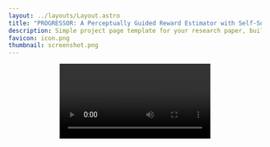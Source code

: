 ```yaml
---
layout: ../layouts/Layout.astro
title: "PROGRESSOR: A Perceptually Guided Reward Estimator with Self-Supervised Online Refinement"
description: Simple project page template for your research paper, built with Astro and Tailwind CSS
favicon: icon.png
thumbnail: screenshot.png
---
```









<Header
  title={frontmatter.title}
  authors={[
    {
      name: "Tewodros W. Ayalew",
      institution: "The University of Chicago",
      //notes: ["*", "†"],
    },
    {
      name: "Xiao Zhang ",
      institution: "The University of Chicago",
      notes: ["*"],
    },
    {
      name: "Kevin Yuanbo Wu",
      institution: "The University of Chicago",
      notes: ["*"],
    },
    {
      name: "Tianchong Jiang",
      institution: "Toyota Technological Institute at Chicago",
    },
    {
      name: "Michael Maire",
      institution: "The University of Chicago",
    },
    {
      name: "Matthew Walter",
      institution: "Toyota Technological Institute at Chicago",
    },
  ]}
  conference=""
  notes={[
    {
      symbol: "*",
      text: "Equal contribution",
    },
    //{
    //  symbol: "†",
    //  text: "author note two",
    //},
  ]}
  links={[
    {
      name: "Paper",
      url: "https://arxiv.org/pdf/2411.17764",
      icon: "fa-solid:file-pdf",
    },
    {
      name: "Code",
      url: "",
      icon: "mdi:github",
    },
    {
      name: "arXiv",
      url: "https://arxiv.org/abs/2411.17764",
      icon: "academicons:arxiv",
    },
  ]}
  />


<Video source="../video/progressor_demo.mp4" />

<HighlightedSection>

## Abstract
We present P<span style="font-size: 80%">ROGRESSOR</span>, a novel framework that learns a task-agnostic reward function from videos, enabling policy training through goal-conditioned reinforcement learning (RL) without manual supervision. Underlying this reward is an estimate of the distribution over task progress as a function of the current, initial, and goal observations that is learned in a self-supervised fashion. Crucially, P<span style="font-size: 80%">ROGRESSOR</span> refines rewards adversarially during online RL training by pushing back predictions for out-of-distribution observations, to mitigate  distribution shift inherent in non-expert observations. Utilizing this progress prediction as a dense reward together with an adversarial push-back, we show that P<span style="font-size: 80%">ROGRESSOR</span> enables robots to learn complex behaviors without any external supervision. Pretrained on large-scale egocentric human video from EPIC-KITCHENS, P<span style="font-size: 80%">ROGRESSOR</span> requires no fine-tuning on in-domain task-specific data for generalization to real-robot offline RL under noisy demonstrations, outperforming contemporary methods that provide dense visual reward for robotic learning. Our findings highlight the potential of P<span style="font-size: 80%">ROGRESSOR</span> for scalable robotic applications where direct action labels and task-specific rewards are not readily available.
</HighlightedSection>


<Figure
    caption="PROGRESSOR Pipeline"
  >
    
    <Image source={pipelinefig} altText="PROGRESSOR Pipeline" />
</Figure>


## Method
We propose to learn a unified reward model via an encoder that estimates the relative progress of an observation <LaTeX inline formula="\mathcal{o}_{j}" /> with respect to an initial observation <LaTeX inline formula="\mathcal{o}_{i}" /> and a goal observation <LaTeX inline formula="\mathcal{o}_{g}" />, all of which are purely pixel-based.

### Learning the Self-Supervised Reward Model
We optimize our reward model <LaTeX inline formula="\mathcal{r}_{\theta}" />  to predict the distribution of the progress on expert trajectory. We use a shared visual encoder to compute the per-frame representation, followed by several MLPs to produce the final estimation:
<LaTeX formula="E_{\theta}(\mathcal{o}_{i}, \mathcal{o}_{j}, \mathcal{o}_{g})= \mathcal{N}\left(\mu, \sigma^2\right)"/>


#### Using the Reward Model in Online RL
We create the reward model by defining  a function derived from the model's predicted outputs given a sample of frame triplet (<LaTeX inline formula="(\mathcal{o}_{i}, \mathcal{o}_{j}, \mathcal{o}_{g})" />) of trajectory as:
<LaTeX formula="\mathcal{r}_{\theta}(\mathcal{o}_{i}, \mathcal{o}_{j}, \mathcal{o}_{g})= \mu - \alpha \mathcal{H}(\mathcal{N}(\mu, \sigma^2))"/>

###  Adversarial Online Refinement via Push-Back 

To tackle this distribution shift, we implement an adversarial online refinement strategy, which we refer to as ``push-back'', that enables the reward model <LaTeX inline formula="\mathcal{r}_{\theta}" />  to differentiate between in- and out-of-distribution, <LaTeX inline formula="\tau \ and\ \tau'"/>.
for a frame triplet <LaTeX inline formula="\mathcal{o}_i^{\tau_k'}, \mathcal{o}_j^{\tau_k'}, \mathcal{o}_g^{\tau_k'}"/> sampled from <LaTeX inline formula="\tau_k'" /> and the estimated progress <LaTeX inline formula="\mu_{\tau_k'}"/> from <LaTeX inline formula="E_{\theta}"/>, 
we update <LaTeX inline formula="E_{\theta}"/> so that it learns to push-back the current estimation as <LaTeX inline formula="\beta\mu_{\tau_k'}"/> with <LaTeX inline formula="\beta \in [0,1]"/> as the decay factor.


## Experimental Evaluation

<Figure
    caption="Experiments"
  >
    
    <Image source={expfig} altText="Experiments" />
</Figure>



###  Simulated Experiments

In our simulated experiments, we used benchmark tasks from the Meta-World environment [41], selecting six table-top manipulation tasks : door-open, drawer-open, hammer, peg-insert-side, pick-place, and reach

<TwoColumns>
  <Figure slot="left" caption="">
    <Image source={train_reward} altText="Experiments" />
  </Figure>
  <Figure slot="right" caption="">
   <Image source={success_rate} altText="Experiments" />
  </Figure>
</TwoColumns>

###  Real-World Robotic Experiments

#### Pretraining on Kitchen Dataset
We randomly sample frame triplets triplet (<LaTeX inline formula="(\mathcal{o}_{i}, \mathcal{o}_{j}, \mathcal{o}_{g})" />) from the videos ensuring a maximal frame gap <LaTeX inline formula="|i − g| ≤ 2000"/>.

#### Real-World Few-Shot Offline Reinforcement Learning with Noisy Demonstrations

We compare PROGRESSOR with R3M and VIP by freezing the pre-trained models and using them as reward prediction models to train RWR-ACT on downstream robotic learning tasks. 

<Video source="../videos/rwr_expts.mp4" />

### Zero-shot Reward Estimation for in-domain and out-domain videos

<Figure caption="real-world experiments">
    <Image source={human} altText="real-world experiments" />
</Figure>
<Figure caption="real-world experiments">
    <Image source={drawer_close} altText="real-world experiments" />
</Figure>


## BibTeX citation

```bibtex
@misc{ayalew2024progressorperceptuallyguidedreward,
      title={PROGRESSOR: A Perceptually Guided Reward Estimator with Self-Supervised Online Refinement}, 
      author={Tewodros Ayalew and Xiao Zhang and Kevin Yuanbo Wu and Tianchong Jiang and Michael Maire and Matthew R. Walter},
      year={2024},
      eprint={2411.17764},
      archivePrefix={arXiv},
      primaryClass={cs.RO},
      url={https://arxiv.org/abs/2411.17764}, 
}
```
